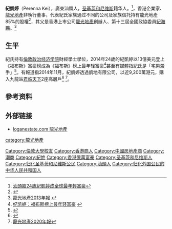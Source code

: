 '''紀凱婷'''（Perenna Kei），廣東汕頭人，[[圣基茨和尼维斯|圣基茨和尼维斯]]籍华人。<ref>[http://www.ecstv.com/News_Detail.aspx?id=4493 汕頭籍24歲紀凱婷成全球最年輕富豪]{{Dead link|date=2018年11月 |bot=InternetArchiveBot |fix-attempted=yes }}</ref>，香港企業家、[[龍光地產|龍光地產]]非執行董事，代表紀氏家族通过不同的公司及家族信托持有龍光地產85%的股權<ref>{{Cite web |url=http://www.leitingcn.com/huati/jikaiting/ |title=女富豪纪凯婷 |access-date=2015-01-05 |archive-url=https://web.archive.org/web/20141227053941/http://www.leitingcn.com/huati/jikaiting/ |archive-date=2014-12-27 |dead-url=yes }}</ref>，其父是香港上市公司[[龍光地產|龍光地產]]創辦人、第十三屆全國政協委員[[紀海鵬|紀海鵬]]。<ref>[http://www.loganestate.com/UploadFile/2014-04/bdbd2e45-7e65-4604-90bf-72e7b98ab69c.pdf 龍光地產2013年報] {{webarchive|url=https://web.archive.org/web/20150105040448/http://www.loganestate.com/UploadFile/2014-04/bdbd2e45-7e65-4604-90bf-72e7b98ab69c.pdf |date=2015-01-05 }}</ref>

==生平==
紀氏持有[[倫敦政治经济学院|倫敦政治经济学院]]財經學士學位，2014年24歲的紀凱婷以13億美元登上《福布斯》富豪榜成為《福布斯》榜上最年轻富豪<ref>[http://lizhi.bvgv.com/html/2644.html 纪凯婷：福布斯榜上最年轻富豪] {{webarchive|url=https://web.archive.org/web/20150105043427/http://lizhi.bvgv.com/html/2644.html |date=2015-01-05 }}</ref>甚至有媒體指紀氏是「宅男殺手」<ref>{{Cite web |url=http://finance.ifeng.com/a/20150101/13401425_0.shtml |title=90后女孩纪凯婷身家80亿 比基尼泳装成宅男杀手(图) |accessdate=2015-01-05 |archive-date=2015-01-05 |archive-url=https://web.archive.org/web/20150105034940/http://finance.ifeng.com/a/20150101/13401425_0.shtml |dead-url=no }}</ref>。有報道指2014年11月，紀凱婷透過凱地有限公司，以近9,200萬港元，購入九龍站[[君臨天下_(香港)|君临天下]]2座高層戶<ref>{{Cite web |url=http://hk.apple.nextmedia.com/realtime/finance/20150101/53289591 |title=【千金真身】紀凱婷身家逾百億 去年購君臨天下 |accessdate=2016-07-13 |archive-date=2016-08-17 |archive-url=https://web.archive.org/web/20160817103352/http://hk.apple.nextmedia.com/realtime/finance/20150101/53289591 |dead-url=no }}</ref> <ref>[http://media.loganproperty.com/202104221648027949728744_tc.pdf 龍光地產2020年報]</ref>。
{{fact|媒體報道紀氏下嫁中國內地風險投資公司乾坤控股有限公司執行董事姚尚坤。}}

==參考资料==
{{reflist}}
==外部链接==
*[http://www.loganestate.com loganestate.com 龍光地產] {{Wayback|url=http://www.loganestate.com/ |date=20150103221456 }}

{{DEFAULTSORT:J}}
[[Category:倫敦大學校友|Category:倫敦大學校友]]
[[Category:香港商人|Category:香港商人]]
[[Category:中國房地產商|Category:中國房地產商]]
[[Category:潮商|Category:潮商]]
[[Category:紀姓|Category:紀姓]]
[[Category:香港億萬富豪|Category:香港億萬富豪]]
[[Category:圣基茨和尼维斯人|Category:圣基茨和尼维斯人]]
[[Category:归化圣基茨和尼维斯公民|Category:归化圣基茨和尼维斯公民]]
[[Category:汕頭人|Category:汕頭人]]
[[category:龍光地產|category:龍光地產]]
[[Category:归化外国公民的中华人民共和国人|Category:归化外国公民的中华人民共和国人]]